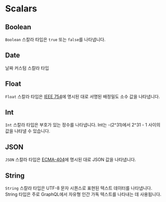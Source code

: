 
<HeroPattern />

# Scalars

## Boolean
`Boolean` 스칼라 타입은 `true` 또는 `false`를 나타냅니다.

## Date
날짜 커스텀 스칼라 타입

## Float
`Float` 스칼라 타입은 [IEEE 754](https://en.wikipedia.org/wiki/IEEE_754)에 명시된 대로 서명된 배정밀도 소수 값을 나타냅니다.

## Int
`Int` 스칼라 타입은 부호가 있는 정수를 나타냅니다. Int는 -(2^31)에서 2^31 - 1 사이의 값을 나타낼 수 있습니다.

## JSON
`JSON` 스칼라 타입은 [ECMA-404](https://ecma-international.org/publications/files/ECMA-ST/ECMA-404.pdf)에 명시된 대로 JSON 값을 나타냅니다.

## String
`String` 스칼라 타입은 UTF-8 문자 시퀀스로 표현된 텍스트 데이터를 나타냅니다. String 타입은 주로 GraphQL에서 자유형 인간 가독 텍스트를 나타내는 데 사용됩니다.
